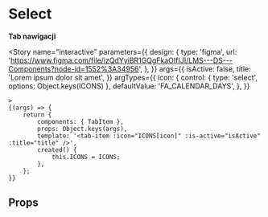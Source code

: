 
<Meta title="components/TabItem" component={TabItem} />

# Select

**Tab nawigacji**

<Story
	name="interactive"
	parameters={{
		design: {
			type: 'figma',
			url: 'https://www.figma.com/file/izQdYyiBR1GQgFkaOIfIJI/LMS---DS---Components?node-id=1552%3A34956',
		},
	}}
	args={{
		isActive: false,
		title: 'Lorem ipsum dolor sit amet',
	}}
	argTypes={{
		icon: {
			control: { type: 'select', options: Object.keys(ICONS) },
			defaultValue: 'FA_CALENDAR_DAYS',
		},
	}}
>
	>
	{(args) => {
		return {
			components: { TabItem },
			props: Object.keys(args),
			template: '<tab-item :icon="ICONS[icon]" :is-active="isActive" :title="title" />',
			created() {
				this.ICONS = ICONS;
			},
		};
	}}
</Story>

## Props

<Props of={WnlSelect} />

